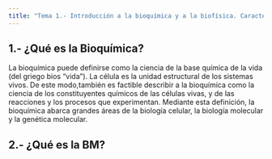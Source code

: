 ```yaml
---
title: "Tema 1.- Introducción a la bioquímica y a la biofísica. Características de los seres vivos."
---
```


## 1.- ¿Qué es la Bioquímica? 
La bioquímica puede definirse como la ciencia de la base química de la vida (del griego bios “vida”). La célula es la unidad estructural de los sistemas vivos. De este modo,también es factible describir a la bioquímica como la ciencia de los constituyentes químicos de las células vivas, y de las reacciones y los procesos que experimentan. Mediante esta definición, la bioquímica abarca grandes áreas de la biología celular, la biología molecular y la genética molecular.

## 2.- ¿Qué es la BM? 